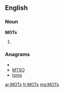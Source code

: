 ==English==

===Noun===
'''MOTs'''

# {{plural of|[[MOT]]}}

===Anagrams===
* {{alphagram|[[most#English|most]]}} 
* [[MTSO#English|MTSO]]
* [[toms#English|toms]]

[[ar:MOTs]]
[[fr:MOTs]]
[[mg:MOTs]]